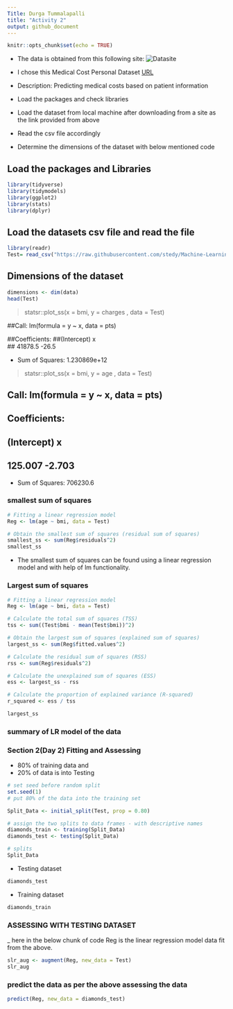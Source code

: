 ```yaml
---
Title: Durga Tummalapalli
title: "Activity 2"
output: github_document
---
```


```r
knitr::opts_chunk$set(echo = TRUE)
```

- The data is obtained from this following site:
![Datasite](https://vitalflux.com/linear-regression-datasets-csv-excel/)
- I chose this Medical Cost Personal Dataset
[URL](https://raw.githubusercontent.com/stedy/Machine-Learning-with-R-datasets/master/insurance.csv)

- Description: Predicting medical costs based on patient information
- Load the packages and check libraries
- Load the dataset from local machine after downloading from a site as the link provided from above
- Read the csv file accordingly
- Determine the dimensions of the dataset with below mentioned code

## Load the packages and Libraries

```r
library(tidyverse)
library(tidymodels)
library(ggplot2)
library(stats)
library(dplyr)

```

## Load the datasets csv file and read the file

```r
library(readr)
Test= read_csv("https://raw.githubusercontent.com/stedy/Machine-Learning-with-R-datasets/master/insurance.csv")


```

## Dimensions of the dataset

```r

dimensions <- dim(data)
head(Test)


```
> statsr::plot_ss(x = bmi, y = charges , data = Test)
                                
##Call: lm(formula = y ~ x, data = pts)

##Coefficients:
##(Intercept)            x  
##    41878.5        -26.5  

- Sum of Squares:  1.230869e+12

> statsr::plot_ss(x = bmi, y = age , data = Test)
                                
## Call: lm(formula = y ~ x, data = pts)

## Coefficients:
## (Intercept)            x  
##    125.007       -2.703  

- Sum of Squares:  706230.6

### smallest sum of squares

```r

# Fitting a linear regression model
Reg <- lm(age ~ bmi, data = Test)

# Obtain the smallest sum of squares (residual sum of squares)
smallest_ss <- sum(Reg$residuals^2)
smallest_ss


```
- The smallest sum of squares can be found using a linear regression model and with help of lm functionality.

### Largest sum of squares

```r

# Fitting a linear regression model
Reg <- lm(age ~ bmi, data = Test)

# Calculate the total sum of squares (TSS)
tss <- sum((Test$bmi - mean(Test$bmi))^2)

# Obtain the largest sum of squares (explained sum of squares)
largest_ss <- sum(Reg$fitted.values^2)

# Calculate the residual sum of squares (RSS)
rss <- sum(Reg$residuals^2)

# Calculate the unexplained sum of squares (ESS)
ess <- largest_ss - rss

# Calculate the proportion of explained variance (R-squared)
r_squared <- ess / tss

largest_ss

```



### summary of LR model of the data

### Section 2(Day 2) Fitting and Assessing

- 80% of training data and 
- 20% of data is into Testing


```r
# set seed before random split
set.seed(1)
# put 80% of the data into the training set

Split_Data <- initial_split(Test, prop = 0.80)

# assign the two splits to data frames - with descriptive names
diamonds_train <- training(Split_Data)
diamonds_test <- testing(Split_Data)

# splits
Split_Data

```

- Testing dataset 
```r

diamonds_test


```


- Training dataset

```r
diamonds_train

```



### ASSESSING WITH TESTING DATASET

_ here in the below chunk of code Reg is the linear regression model data fit from the above.


```r

slr_aug <- augment(Reg, new_data = Test)
slr_aug


```


### predict the data as per the above assessing the data

```r

predict(Reg, new_data = diamonds_test)

```
